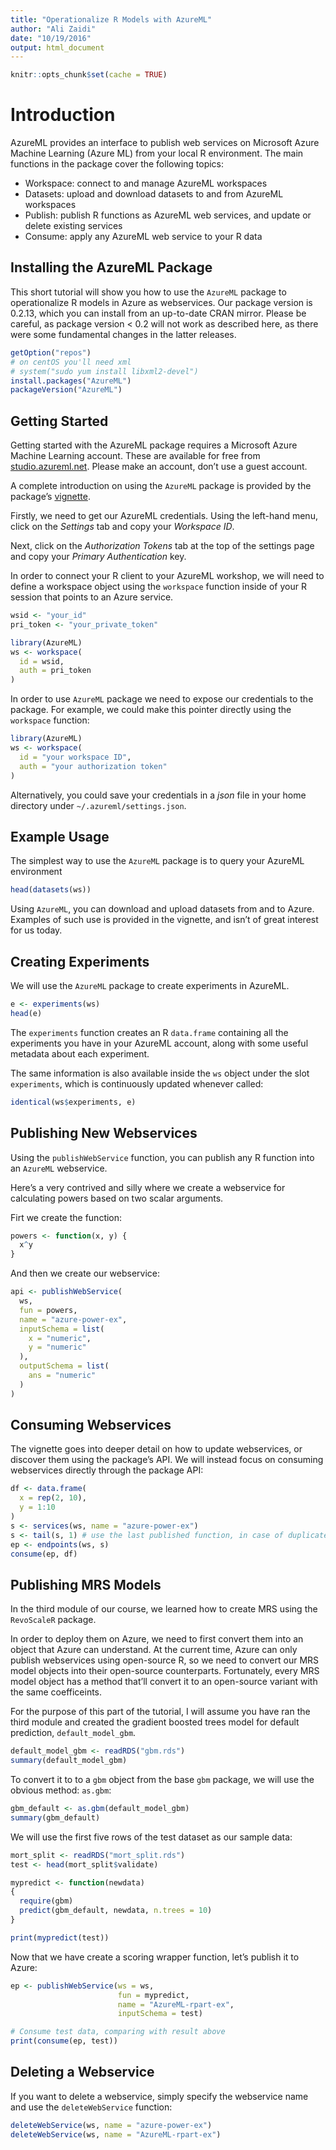 ```yaml
---
title: "Operationalize R Models with AzureML"
author: "Ali Zaidi"
date: "10/19/2016"
output: html_document
---
```


```r
knitr::opts_chunk$set(cache = TRUE)
```


# Introduction

AzureML provides an interface to publish web services on Microsoft Azure Machine Learning (Azure ML) from your local R environment. The main functions in the package cover the following topics:

* Workspace: connect to and manage AzureML workspaces
* Datasets: upload and download datasets to and from AzureML workspaces
* Publish: publish R functions as AzureML web services, and update or delete existing services
* Consume: apply any AzureML web service to your R data

## Installing the AzureML Package

This short tutorial will show you how to use the `AzureML` package to operationalize R models in Azure as webservices. Our package version is 0.2.13, which you can install from an up-to-date CRAN mirror. Please be careful, as package version < 0.2 will not work as described here, as there were some fundamental changes in the latter releases.

```r
getOption("repos")
# on centOS you'll need xml
# system("sudo yum install libxml2-devel")
install.packages("AzureML")
packageVersion("AzureML")
```

## Getting Started

Getting started with the AzureML package requires a Microsoft Azure Machine Learning account. These are available for free from [studio.azureml.net](https://studio.azureml.net/). Please make an account, don't use a guest account. 

A complete introduction on using the `AzureML` package is provided by the package's [vignette](https://cran.r-project.org/web/packages/AzureML/vignettes/getting_started.html). 

Firstly, we need to get our AzureML credentials. Using the left-hand menu, click on the _Settings_ tab and copy your _Workspace ID_.

Next, click on the _Authorization Tokens_ tab at the top of the settings page and copy your _Primary Authentication_ key.

In order to connect your R client to your AzureML workshop, we will need to define a workspace object using the `workspace` function inside of your R session that points to an Azure service.

```r
wsid <- "your_id"
pri_token <- "your_private_token"

library(AzureML)
ws <- workspace(
  id = wsid,
  auth = pri_token
)

```

In order to use `AzureML` package we need to expose our credentials to the package. For example, we could make this pointer directly using the `workspace` function:

```r
library(AzureML)
ws <- workspace(
  id = "your workspace ID",
  auth = "your authorization token"
)

```

Alternatively, you could save your credentials in a _json_ file in your home directory under `~/.azureml/settings.json`.

## Example Usage

The simplest way to use the `AzureML` package is to query your AzureML environment 

```r
head(datasets(ws))
```

Using `AzureML`, you can download and upload datasets from and to Azure. Examples of such use is provided in the vignette, and isn't of great interest for us today.

## Creating Experiments

We will use the `AzureML` package to create experiments in AzureML. 

```r
e <- experiments(ws)
head(e)
```

The `experiments` function creates an R `data.frame` containing all the experiments you have in your AzureML account, along with some useful metadata about each experiment. 

The same information is also available inside the `ws` object under the slot `experiments`, which is continuously updated whenever called:

```r
identical(ws$experiments, e)
```

## Publishing New Webservices

Using the `publishWebService` function, you can publish any R function into an `AzureML` webservice.

Here's a very contrived and silly where we create a webservice for calculating powers based on two scalar arguments.

Firt we create the function:

```r
powers <- function(x, y) {
  x^y
}
```

And then we create our webservice:

```r
api <- publishWebService(
  ws,
  fun = powers, 
  name = "azure-power-ex",
  inputSchema = list(
    x = "numeric", 
    y = "numeric"
  ), 
  outputSchema = list(
    ans = "numeric"
  )
)

```

## Consuming Webservices

The vignette goes into deeper detail on how to update webservices, or discover them using the package's API. We will instead focus on consuming webservices directly through the package API:


```r

df <- data.frame(
  x = rep(2, 10),
  y = 1:10
)
s <- services(ws, name = "azure-power-ex")
s <- tail(s, 1) # use the last published function, in case of duplicate function names
ep <- endpoints(ws, s)
consume(ep, df)

```

## Publishing MRS Models

In the third module of our course, we learned how to create MRS using the `RevoScaleR` package.

In order to deploy them on Azure, we need to first convert them into an object that Azure can understand. At the current time, Azure can only publish webservices using open-source R, so we need to convert our MRS model objects into their open-source counterparts. Fortunately, every MRS model object has a method that'll convert it to an open-source variant with the same coefficeints.

For the purpose of this part of the tutorial, I will assume you have ran the third module and created the gradient boosted trees model for default prediction, `default_model_gbm`.

```r
default_model_gbm <- readRDS("gbm.rds")
summary(default_model_gbm)
```

To convert it to to a `gbm` object from the base `gbm` package, we will use the obvious method: `as.gbm`:

```r
gbm_default <- as.gbm(default_model_gbm)
summary(gbm_default)
```

We will use the first five rows of the test dataset as our sample data:

```r
mort_split <- readRDS("mort_split.rds")
test <- head(mort_split$validate)

mypredict <- function(newdata)
{
  require(gbm)
  predict(gbm_default, newdata, n.trees = 10)
}

print(mypredict(test))

```

Now that we have create a scoring wrapper function, let's publish it to Azure:

```r
ep <- publishWebService(ws = ws, 
                        fun = mypredict, 
                        name = "AzureML-rpart-ex",
                        inputSchema = test)

# Consume test data, comparing with result above
print(consume(ep, test))
```

## Deleting a Webservice

If you want to delete a webservice, simply specify the webservice name and use the `deleteWebService` function:

```r
deleteWebService(ws, name = "azure-power-ex")
deleteWebService(ws, name = "AzureML-rpart-ex")
```

